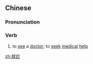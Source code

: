 {{also|就诊}}
==Chinese==
{{zh-forms|s=就诊}}

===Pronunciation===
{{zh-pron
|m=jiùzhěn
|cat=v
}}

===Verb===
{{zh-verb}}

# to [[see]] a [[doctor]]; to [[seek]] [[medical]] [[help]]

[[zh:就診]]